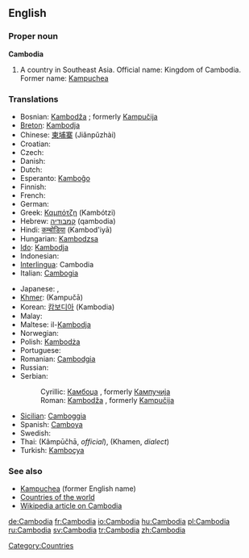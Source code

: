 ==English==

===Proper noun===
'''Cambodia'''

# A country in Southeast Asia. Official name: Kingdom of Cambodia. Former name: [[Kampuchea]]

===Translations===
{{rfc-level|Translations at L3+ (AutoFormat would have corrected level of Translations)}}
{{top}}
*Bosnian: [[Kambodža]] {{f}}; formerly [[Kampučija]] {{f}}
*[[Breton]]: [[Kambodja]]
*Chinese: [[柬埔寨]] (Jiǎnpǔzhài)
*Croatian: {{t-|hr|Kambodža|f}}
* Czech: {{t-|cs|Kambodža}}
* Danish: {{t-|da|Cambodja}}
* Dutch: {{t+|nl|Cambodja}}
*Esperanto: [[Kamboĝo]]
* Finnish: {{t+|fi|Kambodža}}
* French: {{t+|fr|Cambodge|m}}
* German: {{t+|de|Kambodscha}}
*Greek: [[Καμπότζη]] (Kambótzi)
*Hebrew: [[קמבודיה]] (qambodia)
*Hindi: [[कम्बोडिया]] (Kambod'iyā)
*Hungarian: [[Kambodzsa]]
*[[Ido]]: [[Kambodja]]
* Indonesian: {{t-|id|Kamboja|xs=Indonesian}}
*[[Interlingua]]: Cambodia
*Italian: [[Cambogia]] {{f}}
{{mid}}
* Japanese: {{t-|ja|カンボディア|tr=Kambodia|sc=Jpan}}, {{t+|ja|カンボジア|tr=Kambojia|sc=Jpan}}
*[[Khmer]]: {{KMchar|[[កម្ពុជា]]}} (Kampučā)
*Korean: [[캄보디아]] (Kambodia)
* Malay: {{t-|ms|Kemboja|xs=Malay}}
*Maltese: il-[[Kambodja]]
* Norwegian: {{t-|no|Kambodsja}}
*Polish: [[Kambodża]]
* Portuguese: {{t-|pt|Camboja}}
*Romanian: [[Cambodgia]] {{f}}
* Russian: {{t+|ru|Камбоджа|tr=Kambódža|sc=Cyrl}}
*Serbian:
*:Cyrillic: [[Камбоџа]] {{f}}, formerly [[Кампучија]] {{f}}
*:Roman: [[Kambodža]] {{f}}, formerly [[Kampučija]] {{f}}
*[[Sicilian]]: [[Camboggia]] {{f}}
*Spanish: [[Camboya]]
* Swedish: {{t+|sv|Kambodja}}
*Thai: {{THchar|[[กัมพูชา]]}} (Kâmpūčhā, ''official''), {{THchar|[[เขมร]]}} (Khamen, ''dialect'')
*Turkish: [[Kamboçya]]
{{bottom}}

===See also===
*[[Kampuchea]] (former English name)
*[[Countries of the world]]
*[[w:Cambodia|Wikipedia article on Cambodia]]

[[Category:Countries]]

[[de:Cambodia]]
[[fr:Cambodia]]
[[io:Cambodia]]
[[hu:Cambodia]]
[[pl:Cambodia]]
[[ru:Cambodia]]
[[sv:Cambodia]]
[[tr:Cambodia]]
[[zh:Cambodia]]